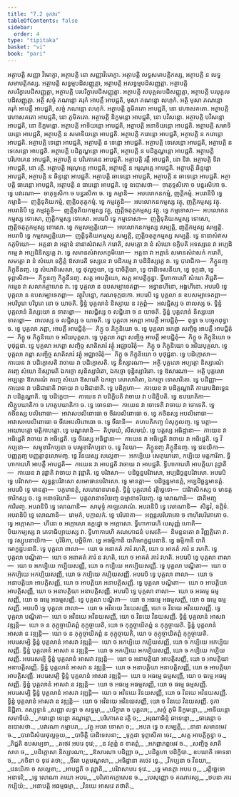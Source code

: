 ```yaml
---
title: "7.2 ទុកវារ"
tableOfContents: false
sidebar:
  order: 4
type: "tipitaka"
basket: "vi"
book: "pari"
---
```



<DynamicBreadcrumb />

<Division number="322" book="pari">

<Paragraph number="1446" book="pari">
អត្ថាបត្តិ សញ្ញា វិមោក្ខា, អត្ថាបត្តិ នោ សញ្ញាវិមោក្ខា. អត្ថាបត្តិ លទ្ធសមាបត្តិកស្ស, អត្ថាបត្តិ ន លទ្ធសមាបត្តិកស្ស. អត្ថាបត្តិ សទ្ធម្មបដិសញ្ញុត្តា, អត្ថាបត្តិ អសទ្ធម្មបដិសញ្ញុត្តា. អត្ថាបត្តិ សបរិក្ខារបដិសញ្ញុត្តា, អត្ថាបត្តិ បរបរិក្ខារបដិសញ្ញុត្តា. អត្ថាបត្តិ សបុគ្គលបដិសញ្ញុត្តា, អត្ថាបត្តិ បរបុគ្គលបដិសញ្ញុត្តា. អត្ថិ សច្ចំ ភណន្តោ គរុកំ អាបត្តឹ អាបជ្ជតិ, មុសា ភណន្តោ លហុកំ. អត្ថិ មុសា ភណន្តោ គរុកំ អាបត្តឹ អាបជ្ជតិ, សច្ចំ ភណន្តោ លហុកំ. អត្ថាបត្តិ ភូមិគតោ អាបជ្ជតិ, នោ វេហាសគតោ. អត្ថាបត្តិ វេហាសគតោ អាបជ្ជតិ, នោ ភូមិគតោ. អត្ថាបត្តិ និក្ខមន្តោ អាបជ្ជតិ, នោ បវិសន្តោ. អត្ថាបត្តិ បវិសន្តោ អាបជ្ជតិ, នោ និក្ខមន្តោ. អត្ថាបត្តិ អាទិយន្តោ អាបជ្ជតិ, អត្ថាបត្តិ អនាទិយន្តោ អាបជ្ជតិ. អត្ថាបត្តិ សមាទិយន្តោ អាបជ្ជតិ, អត្ថាបត្តិ ន សមាទិយន្តោ អាបជ្ជតិ. អត្ថាបត្តិ ករោន្តោ អាបជ្ជតិ, អត្ថាបត្តិ ន ករោន្តោ អាបជ្ជតិ. អត្ថាបត្តិ ទេន្តោ អាបជ្ជតិ, អត្ថាបត្តិ ន ទេន្តោ អាបជ្ជតិ. អត្ថាបត្តិ ទេសេន្តោ អាបជ្ជតិ, អត្ថាបត្តិ ន ទេសេន្តោ អាបជ្ជតិ. អត្ថាបត្តិ បដិគ្គណ្ហន្តោ អាបជ្ជតិ, អត្ថាបត្តិ ន បដិគ្គណ្ហន្តោ អាបជ្ជតិ. អត្ថាបត្តិ បរិភោគេន អាបជ្ជតិ, អត្ថាបត្តិ ន បរិភោគេន អាបជ្ជតិ. អត្ថាបត្តិ រត្តឹ អាបជ្ជតិ, នោ ទិវា. អត្ថាបត្តិ ទិវា អាបជ្ជតិ, នោ រត្តឹ. អត្ថាបត្តិ អរុណុគ្គេ អាបជ្ជតិ, អត្ថាបត្តិ ន អរុណុគ្គេ អាបជ្ជតិ. អត្ថាបត្តិ ឆិន្ទន្តោ អាបជ្ជតិ, អត្ថាបត្តិ ន ឆិន្ទន្តោ អាបជ្ជតិ. អត្ថាបត្តិ ឆាទេន្តោ អាបជ្ជតិ, អត្ថាបត្តិ ន ឆាទេន្តោ អាបជ្ជតិ. អត្ថាបត្តិ ធារេន្តោ អាបជ្ជតិ, អត្ថាបត្តិ ន ធារេន្តោ អាបជ្ជតិ.
</Paragraph>

<Paragraph number="1447" book="pari">
ទ្វេ ឧបោសថា—  ចាតុទ្ទសិកោ ច បន្នរសិកោ ច. ទ្វេ បវារណា—  ចាតុទ្ទសិកា ច បន្នរសិកា ច. ទ្វេ កម្មានិ—  អបលោកនកម្មំ, ញត្តិកម្មំ. អបរានិបិ ទ្វេ កម្មានិ—  ញត្តិទុតិយកម្មំ, ញត្តិចតុត្ថកម្មំ. ទ្វេ កម្មវត្ថូនិ—  អបលោកនកម្មស្ស វត្ថុ, ញត្តិកម្មស្ស វត្ថុ. អបរានិបិ ទ្វេ កម្មវត្ថូនិ—  ញត្តិទុតិយកម្មស្ស វត្ថុ, ញត្តិចតុត្ថកម្មស្ស វត្ថុ. ទ្វេ កម្មទោសា—  អបលោកនកម្មស្ស ទោសោ, ញត្តិកម្មស្ស ទោសោ. អបរេបិ ទ្វេ កម្មទោសា—  ញត្តិទុតិយកម្មស្ស ទោសោ, ញត្តិចតុត្ថកម្មស្ស ទោសោ. ទ្វេ កម្មសម្បត្តិយោ—  អបលោកនកម្មស្ស សម្បត្តិ, ញត្តិកម្មស្ស សម្បត្តិ. អបរាបិ ទ្វេ កម្មសម្បត្តិយោ—  ញត្តិទុតិយកម្មស្ស សម្បត្តិ, ញត្តិចតុត្ថកម្មស្ស សម្បត្តិ. ទ្វេ នានាសំវាសកភូមិយោ—  អត្តនា វា អត្តានំ នានាសំវាសកំ ករោតិ, សមគ្គោ វា នំ សំឃោ ឧក្ខិបតិ អទស្សនេ វា អប្បដិកម្មេ វា អប្បដិនិស្សគ្គេ វា. ទ្វេ សមានសំវាសកភូមិយោ—  អត្តនា វា អត្តានំ សមានសំវាសកំ ករោតិ, សមគ្គោ វា នំ សំឃោ ឧក្ខិត្តំ ឱសារេតិ ទស្សនេ វា បដិកម្មេ វា បដិនិស្សគ្គេ វា. ទ្វេ បារាជិកា—  ភិក្ខូនញ្ច ភិក្ខុនីនញ្ច. ទ្វេ សំឃាទិសេសា, ទ្វេ ថុល្លច្ចយា, ទ្វេ បាចិត្តិយា, ទ្វេ បាដិទេសនីយា, ទ្វេ ទុក្កដា, ទ្វេ ទុព្ភាសិតា—  ភិក្ខូនញ្ច ភិក្ខុនីនញ្ច. សត្ត អាបត្តិយោ, សត្ត អាបត្តិក្ខន្ធា. ទ្វីហាការេហិ សំឃោ ភិជ្ជតិ—  កម្មេន វា សលាកគ្គាហេន វា.
</Paragraph>

<Paragraph number="1448" book="pari">
ទ្វេ បុគ្គលា ន ឧបសម្បាទេតព្ពា—  អទ្ធានហីនោ, អង្គហីនោ. អបរេបិ ទ្វេ បុគ្គលា ន ឧបសម្បាទេតព្ពា—  វត្ថុវិបន្នោ, ករណទុក្កដកោ. អបរេបិ ទ្វេ បុគ្គលា ន ឧបសម្បាទេតព្ពា—  អបរិបូរោ បរិបូរោ នោ ច យាចតិ. ទ្វិន្នំ បុគ្គលានំ និស្សាយ ន វត្ថព្ពំ—  អលជ្ជិស្ស ច ពាលស្ស ច. ទ្វិន្នំ បុគ្គលានំ និស្សយោ ន ទាតព្ពោ—  អលជ្ជិស្ស ច លជ្ជិនោ ច ន យាចតិ. ទ្វិន្នំ បុគ្គលានំ និស្សយោ ទាតព្ពោ—  ពាលស្ស ច លជ្ជិស្ស ច យាចតិ. ទ្វេ បុគ្គលា អភព្ពា អាបត្តឹ អាបជ្ជិតុំ—  ពុទ្ធា ច បច្ចេកពុទ្ធា ច. ទ្វេ បុគ្គលា ភព្ពា, អាបត្តឹ អាបជ្ជិតុំ—  ភិក្ខូ ច ភិក្ខុនិយោ ច. ទ្វេ បុគ្គលា អភព្ពា សញ្ចិច្ច អាបត្តឹ អាបជ្ជិតុំ—  ភិក្ខូ ច ភិក្ខុនិយោ ច អរិយបុគ្គលា. ទ្វេ បុគ្គលា ភព្ពា សញ្ចិច្ច អាបត្តឹ អាបជ្ជិតុំ—  ភិក្ខូ ច ភិក្ខុនិយោ ច បុថុជ្ជនា. ទ្វេ បុគ្គលា អភព្ពា សញ្ចិច្ច សាតិសារំ វត្ថុំ អជ្ឈាចរិតុំ—  ភិក្ខូ ច ភិក្ខុនិយោ ច អរិយបុគ្គលា. ទ្វេ បុគ្គលា ភព្ពា សញ្ចិច្ច សាតិសារំ វត្ថុំ អជ្ឈាចរិតុំ—  ភិក្ខូ ច ភិក្ខុនិយោ ច បុថុជ្ជនា.
</Paragraph>

<Paragraph number="1449" book="pari">
ទ្វេ បដិក្កោសា—  កាយេន វា បដិក្កោសតិ វាចាយ វា បដិក្កោសតិ. ទ្វេ និស្សារណា—  អត្ថិ បុគ្គលោ អប្បត្តោ និស្សារណំ តញ្ចេ សំឃោ និស្សារេតិ ឯកច្ចោ សុនិស្សារិតោ, ឯកច្ចោ ទុន្និស្សារិតោ. ទ្វេ ឱសារណា—  អត្ថិ បុគ្គលោ អប្បត្តោ ឱសារណំ តញ្ចេ សំឃោ ឱសារេតិ ឯកច្ចោ សោសារិតោ, ឯកច្ចោ ទោសារិតោ. ទ្វេ បដិញ្ញា—  កាយេន វា បដិជានាតិ វាចាយ វា បដិជានាតិ. ទ្វេ បដិគ្គហា—  កាយេន វា បដិគ្គណ្ហាតិ កាយបដិពទ្ធេន វា បដិគ្គណ្ហាតិ. ទ្វេ បដិក្ខេបា—  កាយេន វា បដិក្ខិបតិ វាចាយ វា បដិក្ខិបតិ. ទ្វេ ឧបឃាតិកា—  សិក្ខូបឃាតិកា ច ភោគូបឃាតិកា ច. ទ្វេ ចោទនា—  កាយេន វា ចោទេតិ វាចាយ វា ចោទេតិ. ទ្វេ កថិនស្ស បលិពោធា—  អាវាសបលិពោធោ ច ចីវរបលិពោធោ ច. ទ្វេ កថិនស្ស អបលិពោធា—  អាវាសអបលិពោធោ ច ចីវរអបលិពោធោ ច. ទ្វេ ចីវរានិ—  គហបតិកញ្ច បំសុកូលញ្ច. ទ្វេ បត្តា—  អយោបត្តោ មត្តិកាបត្តោ. ទ្វេ មណ្ឌលានិ—  តិបុមយំ, សីសមយំ. ទ្វេ បត្តស្ស អធិដ្ឋានា—  កាយេន វា អធិដ្ឋេតិ វាចាយ វា អធិដ្ឋេតិ. ទ្វេ ចីវរស្ស អធិដ្ឋានា—  កាយេន វា អធិដ្ឋេតិ វាចាយ វា អធិដ្ឋេតិ. ទ្វេ វិកប្បនា—  សម្មុខាវិកប្បនា ច បរម្មុខាវិកប្បនា ច. ទ្វេ វិនយា—  ភិក្ខូនញ្ច ភិក្ខុនីនញ្ច. ទ្វេ វេនយិកា—  បញ្ញត្តញ្ច បញ្ញត្តានុលោមញ្ច. ទ្វេ វិនយស្ស សល្លេខា—  អកប្បិយេ សេតុឃាតោ, កប្បិយេ មត្តការិតា. ទ្វីហាការេហិ អាបត្តឹ អាបជ្ជតិ—  កាយេន វា អាបជ្ជតិ វាចាយ វា អាបជ្ជតិ. ទ្វីហាការេហិ អាបត្តិយា វុដ្ឋាតិ—  កាយេន វា វុដ្ឋាតិ វាចាយ វា វុដ្ឋាតិ. ទ្វេ បរិវាសា—  បដិច្ឆន្នបរិវាសោ, អប្បដិច្ឆន្នបរិវាសោ. អបរេបិ ទ្វេ បរិវាសា—  សុទ្ធន្តបរិវាសោ សមោធានបរិវាសោ. ទ្វេ មានត្តា—  បដិច្ឆន្នមានត្តំ, អប្បដិច្ឆន្នមានត្តំ. អបរេបិ ទ្វេ មានត្តា—  បក្ខមានត្តំ, សមោធានមានត្តំ. ទ្វិន្នំ បុគ្គលានំ រត្តិច្ឆេទោ—  បារិវាសិកស្ស ច មានត្តចារិកស្ស ច. ទ្វេ អនាទរិយានិ—  បុគ្គលានាទរិយញ្ច ធម្មានាទរិយញ្ច. ទ្វេ លោណានិ—  ជាតិមញ្ច ការិមញ្ច. អបរានិបិ ទ្វេ លោណានិ—  សាមុទ្ទំ កាឡលោណំ. អបរានិបិ ទ្វេ លោណានិ—  សិន្ធវំ, ឧព្ភិទំ. អបរានិបិ ទ្វេ លោណានិ—  រោមកំ, បក្កាលកំ. ទ្វេ បរិភោគា—  អព្ភន្តរបរិភោគោ ច ពាហិរបរិភោគោ ច. ទ្វេ អក្កោសា—  ហីនោ ច អក្កោសោ ឧក្កដ្ឋោ ច អក្កោសោ. ទ្វីហាការេហិ បេសុញ្ញំ ហោតិ—  បិយកម្យស្ស វា ភេទាធិប្បាយស្ស វា. ទ្វីហាការេហិ គណភោជនំ បសវតិ—  និមន្តនតោ វា វិញ្ញត្តិតោ វា. ទ្វេ វស្សូបនាយិកា—  បុរិមិកា, បច្ឆិមិកា. ទ្វេ អធម្មិកានិ បាតិមោក្ខដ្ឋបនានិ. ទ្វេ ធម្មិកានិ បាតិមោក្ខដ្ឋបនានិ.
</Paragraph>

<Paragraph number="1450" book="pari">
ទ្វេ បុគ្គលា ពាលា—  យោ ច អនាគតំ ភារំ វហតិ, យោ ច អាគតំ ភារំ ន វហតិ. ទ្វេ បុគ្គលា បណ្ឌិតា—  យោ ច អនាគតំ ភារំ ន វហតិ, យោ ច អាគតំ ភារំ វហតិ. អបរេបិ ទ្វេ បុគ្គលា ពាលា—  យោ ច អកប្បិយេ កប្បិយសញ្ញី, យោ ច កប្បិយេ អកប្បិយសញ្ញី. ទ្វេ បុគ្គលា បណ្ឌិតា—  យោ ច អកប្បិយេ អកប្បិយសញ្ញី, យោ ច កប្បិយេ កប្បិយសញ្ញី. អបរេបិ ទ្វេ បុគ្គលា ពាលា—  យោ ច អនាបត្តិយា អាបត្តិសញ្ញី, យោ ច អាបត្តិយា អនាបត្តិសញ្ញី. ទ្វេ បុគ្គលា បណ្ឌិតា—  យោ ច អាបត្តិយា អាបត្តិសញ្ញី, យោ ច អនាបត្តិយា អនាបត្តិសញ្ញី. អបរេបិ ទ្វេ បុគ្គលា ពាលា—  យោ ច អធម្មេ ធម្មសញ្ញី, យោ ច ធម្មេ អធម្មសញ្ញី. ទ្វេ បុគ្គលា បណ្ឌិតា—  យោ ច អធម្មេ អធម្មសញ្ញី, យោ ច ធម្មេ ធម្មសញ្ញី. អបរេបិ ទ្វេ បុគ្គលា ពាលា—  យោ ច អវិនយេ វិនយសញ្ញី, យោ ច វិនយេ អវិនយសញ្ញី. ទ្វេ បុគ្គលា បណ្ឌិតា—  យោ ច អវិនយេ អវិនយសញ្ញី, យោ ច វិនយេ វិនយសញ្ញី.
</Paragraph>

<Paragraph number="1451" book="pari">
ទ្វិន្នំ បុគ្គលានំ អាសវា វឌ្ឍន្តិ—  យោ ច ន កុក្កុច្ចាយិតព្ពំ កុក្កុច្ចាយតិ, យោ ច កុក្កុច្ចាយិតព្ពំ ន កុក្កុច្ចាយតិ. ទ្វិន្នំ បុគ្គលានំ អាសវា ន វឌ្ឍន្តិ—  យោ ច ន កុក្កុច្ចាយិតព្ពំ ន កុក្កុច្ចាយតិ, យោ ច កុក្កុច្ចាយិតព្ពំ កុក្កុច្ចាយតិ. អបរេសម្បិ ទ្វិន្នំ បុគ្គលានំ អាសវា វឌ្ឍន្តិ—  យោ ច អកប្បិយេ កប្បិយសញ្ញី, យោ ច កប្បិយេ អកប្បិយសញ្ញី. ទ្វិន្នំ បុគ្គលានំ អាសវា ន វឌ្ឍន្តិ—  យោ ច អកប្បិយេ អកប្បិយសញ្ញី, យោ ច កប្បិយេ កប្បិយសញ្ញី. អបរេសម្បិ ទ្វិន្នំ បុគ្គលានំ អាសវា វឌ្ឍន្តិ—  យោ ច អនាបត្តិយា អាបត្តិសញ្ញី, យោ ច អាបត្តិយា អនាបត្តិសញ្ញី. ទ្វិន្នំ បុគ្គលានំ អាសវា ន វឌ្ឍន្តិ—  យោ ច អនាបត្តិយា អនាបត្តិសញ្ញី, យោ ច អាបត្តិយា អាបត្តិសញ្ញី. អបរេសម្បិ ទ្វិន្នំ បុគ្គលានំ អាសវា វឌ្ឍន្តិ—  យោ ច អធម្មេ ធម្មសញ្ញី, យោ ច ធម្មេ អធម្មសញ្ញី. ទ្វិន្នំ បុគ្គលានំ អាសវា ន វឌ្ឍន្តិ—  យោ ច អធម្មេ អធម្មសញ្ញី, យោ ច ធម្មេ ធម្មសញ្ញី. អបរេសម្បិ ទ្វិន្នំ បុគ្គលានំ អាសវា វឌ្ឍន្តិ—  យោ ច អវិនយេ វិនយសញ្ញី, យោ ច វិនយេ អវិនយសញ្ញី. ទ្វិន្នំ បុគ្គលានំ អាសវា ន វឌ្ឍន្តិ—  យោ ច អវិនយេ អវិនយសញ្ញី, យោ ច វិនយេ វិនយសញ្ញី.

</Paragraph>
</Division>

<Paragraph number="1452" type="center" book="pari">
ទុកា និដ្ឋិតា.



</Paragraph>

<Paragraph number="1453" type="center" book="pari">
តស្សុទ្ទានំ


</Paragraph>

<Paragraph number="1454" type="verses" book="pari">
_សញ្ញា លទ្ធា ច សទ្ធម្មា,_  
_បរិក្ខារា ច បុគ្គលា;_  
_សច្ចំ ភូមិ និក្ខមន្តោ,_  
_អាទិយន្តោ សមាទិយំ._  

</Paragraph>

<Paragraph number="1455" type="verses" book="pari">
_ករោន្តោ ទេន្តោ គណ្ហន្តោ,_  
_បរិភោគេន រត្តិ ច;_  
_អរុណាឆិន្ទំ ឆាទេន្តោ,_  
_ធារេន្តោ ច ឧបោសថា._  

</Paragraph>

<Paragraph number="1456" type="verses" book="pari">
_បវារណា កម្មាបរា,_  
_វត្ថុ អបរា ទោសា ច;_  
_អបរា ទ្វេ ច សម្បត្តិ,_  
_នានា សមានមេវ ច._  

</Paragraph>

<Paragraph number="1457" type="verses" book="pari">
_បារាជិសំឃថុល្លច្ចយ,_  
_បាចិត្តិ បាដិទេសនា;_  
_ទុក្កដា ទុព្ភាសិតា ចេវ,_  
_សត្ត អាបត្តិក្ខន្ធា ច._  

</Paragraph>

<Paragraph number="1458" type="verses" book="pari">
_ភិជ្ជតិ ឧបសម្បទា,_  
_តថេវ អបរេ ទុវេ;_  
_ន វត្ថព្ពំ ន ទាតព្ពំ,_  
_អភព្ពាភព្ពមេវ ច._  

</Paragraph>

<Paragraph number="1459" type="verses" book="pari">
_សញ្ចិច្ច សាតិសារា ច,_  
_បដិក្កោសា និស្សារណា;_  
_ឱសារណា បដិញ្ញា ច,_  
_បដិគ្គហា បដិក្ខិបា._  

</Paragraph>

<Paragraph number="1460" type="verses" book="pari">
ឧបឃាតិ ចោទនា ច,_  
_កថិនា ច ទុវេ តថា;_  
_ចីវរា បត្តមណ្ឌលា,_  
_អធិដ្ឋានា តថេវ ទ្វេ._  

</Paragraph>

<Paragraph number="1461" type="verses" book="pari">
_វិកប្បនា ច វិនយា,_  
_វេនយិកា ច សល្លេខា;_  
_អាបជ្ជតិ ច វុដ្ឋាតិ,_  
_បរិវាសាបរេ ទុវេ._  

</Paragraph>

<Paragraph number="1462" type="verses" book="pari">
_ទ្វេ មានត្តា អបរេ ច,_  
_រត្តិច្ឆេទោ អនាទរិ;_  
_ទ្វេ លោណា តយោ អបរេ,_  
_បរិភោគក្កោសេន ច._  

</Paragraph>

<Paragraph number="1463" type="verses" book="pari">
_បេសុញ្ញោ ច គណាវស្ស,_  
_ឋបនា ភារកប្បិយំ;_  
_អនាបត្តិ អធម្មធម្មា,_  
_វិនយេ អាសវេ តថាតិ._
</Paragraph>